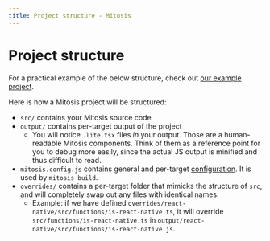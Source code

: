 ```yaml
---
title: Project structure - Mitosis
---
```


# Project structure

For a practical example of the below structure, check out [our example project](https://github.com/BuilderIO/mitosis/tree/main/examples/basic/).

Here is how a Mitosis project will be structured:

- `src/` contains your Mitosis source code
- `output/` contains per-target output of the project
  - You will notice `.lite.tsx` files _in_ your output. Those are a human-readable Mitosis components. Think of them as a reference point for you to debug more easily, since the actual JS output is minified and thus difficult to read.
- `mitosis.config.js` contains general and per-target [configuration](/docs/configuration/). It is used by `mitosis build`.
- `overrides/` contains a per-target folder that mimicks the structure of `src`, and will completely swap out any files with identical names.
  - Example: if we have defined `overrides/react-native/src/functions/is-react-native.ts`, it will override `src/functions/is-react-native.ts` in `output/react-native/src/functions/is-react-native.js`.
